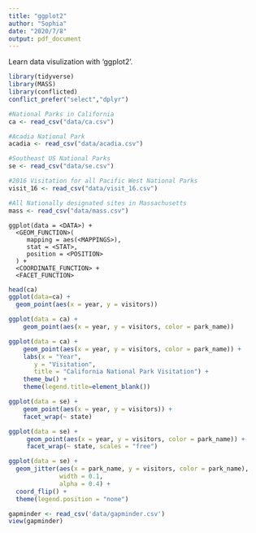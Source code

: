 ```yaml
---
title: "ggplot2"
author: "Sophia"
date: "2020/7/8"
output: pdf_document
---
```

Learn data visulization with 'ggplot2'.
```r
library(tidyverse)
library(MASS)
library(conflicted)
conflict_prefer("select","dplyr")

```

```r
#National Parks in California
ca <- read_csv("data/ca.csv") 

#Acadia National Park
acadia <- read_csv("data/acadia.csv")

#Southeast US National Parks
se <- read_csv("data/se.csv")

#2016 Visitation for all Pacific West National Parks
visit_16 <- read_csv("data/visit_16.csv")

#All Nationally designated sites in Massachusetts
mass <- read_csv("data/mass.csv")
```

```
ggplot(data = <DATA>) + 
  <GEOM_FUNCTION>(
     mapping = aes(<MAPPINGS>),
     stat = <STAT>, 
     position = <POSITION>
  ) +
  <COORDINATE_FUNCTION> +
  <FACET_FUNCTION>
```
```r
head(ca)
ggplot(data=ca) +
  geom_point(aes(x = year, y = visitors))
```

```r
ggplot(data = ca) +
    geom_point(aes(x = year, y = visitors, color = park_name))
```
```r
ggplot(data = ca) +
    geom_point(aes(x = year, y = visitors, color = park_name)) +
    labs(x = "Year",
       y = "Visitation",
       title = "California National Park Visitation") +
    theme_bw() +
    theme(legend.title=element_blank())
```
```r
ggplot(data = se) +
    geom_point(aes(x = year, y = visitors)) +
    facet_wrap(~ state)
```
```r
ggplot(data = se) +
     geom_point(aes(x = year, y = visitors, color = park_name)) +
     facet_wrap(~ state, scales = "free")
```
```r
ggplot(data = se) + 
  geom_jitter(aes(x = park_name, y = visitors, color = park_name), 
              width = 0.1, 
              alpha = 0.4) +
  coord_flip() +
  theme(legend.position = "none") 
```
```r
gapminder <- read_csv('data/gapminder.csv') 
view(gapminder)
```

